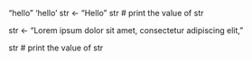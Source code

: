 "hello"
'hello'
str <- "Hello"
str # print the value of str

str <- "Lorem ipsum dolor sit amet,
consectetur adipiscing elit,"

str # print the value of str
